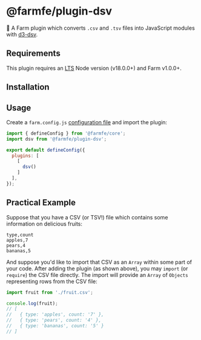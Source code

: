 
# @farmfe/plugin-dsv

🍣 A Farm plugin which converts `.csv` and `.tsv` files into JavaScript modules with [d3-dsv](https://github.com/d3/d3-dsv).

## Requirements

This plugin requires an [LTS](https://github.com/nodejs/Release) Node version (v18.0.0+) and Farm v1.0.0+.

## Installation

<PackageManagerTabs command="pnpm add @farmfe/plugin-dsv" />

## Usage

Create a `farm.config.js` [configuration file](https://www.farmfe.org/docs/config/configuring-farm) and import the plugin:

```js
import { defineConfig } from '@farmfe/core';
import dsv from '@farmfe/plugin-dsv';

export default defineConfig({
  plugins: [
    [
      dsv()
    ]
  ],
});
```

## Practical Example

Suppose that you have a CSV (or TSV!) file which contains some information on delicious fruits:

```csv
type,count
apples,7
pears,4
bananas,5
```

And suppose you'd like to import that CSV as an `Array` within some part of your code. After adding the plugin (as shown above), you may `import` (or `require`) the CSV file directly. The import will provide an `Array` of `Objects` representing rows from the CSV file:

```js
import fruit from './fruit.csv';

console.log(fruit);
// [
//   { type: 'apples', count: '7' },
//   { type: 'pears', count: '4' },
//   { type: 'bananas', count: '5' }
// ]
```
